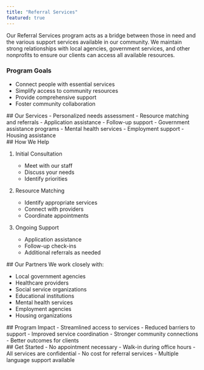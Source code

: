 ```yaml
---
title: "Referral Services"
featured: true
---
```



<Section type="full">
Our Referral Services program acts as a bridge between those in need and the various support services available in our community. We maintain strong relationships with local agencies, government services, and other nonprofits to ensure our clients can access all available resources.

### Program Goals
- Connect people with essential services
- Simplify access to community resources
- Provide comprehensive support
- Foster community collaboration
</Section>

<Section type="services">
## Our Services

<ServiceCard title="Referral Support">
- Personalized needs assessment
- Resource matching and referrals
- Application assistance
- Follow-up support
</ServiceCard>

<ServiceCard title="Available Resources">
- Government assistance programs
- Mental health services
- Employment support
- Housing assistance
</ServiceCard>
</Section>

<Section type="grid">
  ## How We Help

1. Initial Consultation

   - Meet with our staff
   - Discuss your needs
   - Identify priorities

2. Resource Matching

   - Identify appropriate services
   - Connect with providers
   - Coordinate appointments

3. Ongoing Support
   - Application assistance
   - Follow-up check-ins
   - Additional referrals as needed
</Section>

<Section type="full">
## Our Partners
We work closely with:

- Local government agencies
- Healthcare providers
- Social service organizations
- Educational institutions
- Mental health services
- Employment agencies
- Housing organizations
</Section>

<Section type="bordered">
## Program Impact
- Streamlined access to services
- Reduced barriers to support
- Improved service coordination
- Stronger community connections
- Better outcomes for clients
</Section>

<Section type="full">
## Get Started
- No appointment necessary
- Walk-in during office hours
- All services are confidential
- No cost for referral services
- Multiple language support available
</Section>
